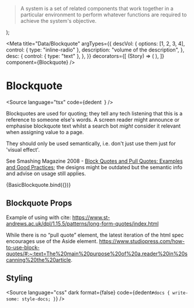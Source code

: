 
  <Blockquote
    desc="Donella Meadows, environmental scientist, 1941-2001"
    {...args}
  >
    <P>
      A system is a set of related components that work together in a particular
      environment to perform whatever functions are required to achieve the
      system's objective.
    </P>
  </Blockquote>
);

<Meta
  title="Data/Blockquote"
  argTypes={{
    descVol: {
      options: [1, 2, 3, 4],
      control: { type: "inline-radio" },
      description: "volume of the description",
    },
    desc: {
      control: { type: "text" },
    },
  }}
  decorators={[
    (Story) => (
      <StoryCenteredInline>
        <Story />
      </StoryCenteredInline>
    ),
  ]}
  component={Blockquote}
/>

# Blockquote

<Source
  language="tsx"
  code={dedent`
  `}
/>

Blockquotes are used for quoting; they tell any tech listening that this is a reference to someone else's words. A screen reader might announce or emphasise blockquote text whilst a search bot _might_ consider it relevant when assigning value to a page.

They should only be used semantically, i.e. don't just use them just for 'visual effect'.

See Smashing Magazine 2008 - [Block Quotes and Pull Quotes: Examples and Good Practices](https://www.smashingmagazine.com/2008/06/block-quotes-and-pull-quotes-examples-and-good-practices/); the designs might be outdated but the semantic info and advise on usage still applies.

<Canvas withSource="closed">
  <Story name="a) Basic blockquote">{BasicBlockquote.bind({})}</Story>
</Canvas>

## Blockquote Props

<ArgsTable of={Blockquote} />

Example of using with cite:
https://www.st-andrews.ac.uk/dpl/1.15.5/patterns/long-form-quotes/index.html

While there is no “pull quote” element, the latest iteration of the html spec encourages use of the Aside element.
https://www.studiopress.com/how-to-use-block-quotes/#:~:text=The%20main%20purpose%20of%20a,reader%20in%20scanning%20the%20article.

## Styling

<Source
  language="css"
  dark
  format={false}
  code={dedent`
    #docs {
      write-some: style-docs;
    }
  `}
/>
